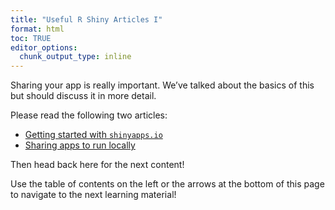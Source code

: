 ```yaml
---
title: "Useful R Shiny Articles I"
format: html
toc: TRUE
editor_options: 
  chunk_output_type: inline
---
```


Sharing your app is really important. We've talked about the basics of this but should discuss it in more detail.

Please read the following two articles:

- <a href = "https://shiny.posit.co/r/articles/share/shinyapps/" target = "_blank">Getting started with `shinyapps.io`</a>
- <a href = "https://shiny.posit.co/r/articles/share/deployment-local/" target = "_blank">Sharing apps to run locally</a>

Then head back here for the next content!

Use the table of contents on the left or the arrows at the bottom of this page to navigate to the next learning material!